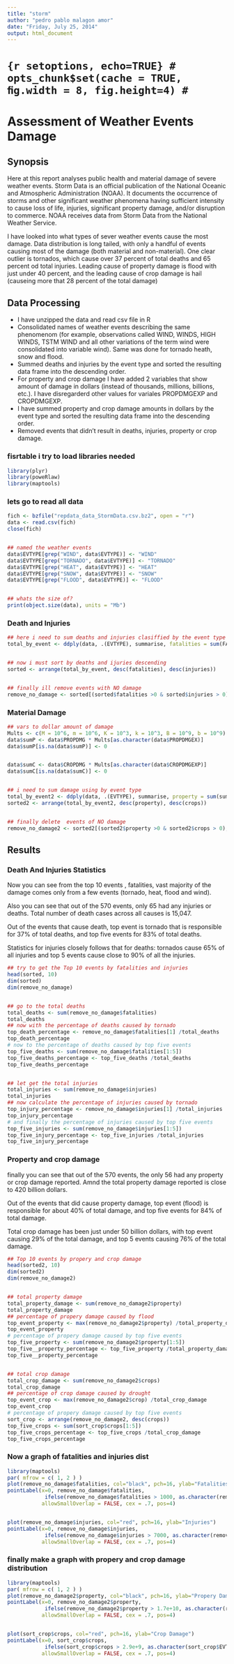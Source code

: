 ```yaml
---
title: "storm"
author: "pedro pablo malagon amor"
date: "Friday, July 25, 2014"
output: html_document
---
```


# ``` {r setoptions, echo=TRUE}
# opts_chunk$set(cache = TRUE, ﬁg.width = 8, fig.height=4)
#```


Assessment of Weather Events Damage
========================================================


Synopsis
-----------
Here at this report analyses public health and material damage of severe weather events. 
Storm Data is an official publication of the National Oceanic and Atmospheric Administration (NOAA). 
It documents the occurrence of storms and other significant weather phenomena having sufficient intensity to cause loss of life, injuries, significant property damage, and/or disruption to commerce. NOAA receives data from Storm Data from the National Weather Service.


I have looked into what types of sever weather events cause the most damage. 
Data distribution is long tailed, with only a handful of events causing most of the damage (both material and non-material).
One clear outlier is tornados, which cause over 37 percent of total deaths and 65 percent od total injuries. Leading cause of property damage is flood with just under 40 percent, and the leading cause of crop damage is hail (causeing more that 28 percent of the total damage)


Data Processing
-------------------


* I have unzipped the data and read csv file in R
* Consolidated names of weather events describing the same phenomenom (for example, observations called WIND, WINDS, HIGH WINDS, TSTM WIND and all other variations of the term wind were consolidated into variable wind). Same was done for tornado heath, snow and flood.
* Summed deaths and injuries by the event type and sorted the resulting data frame into the descending order.
* For property and crop damage I have added 2 variables that show amount of damage in dollars (instead of thousands, millions, billions, etc.). I have disregarderd other values for variales PROPDMGEXP and CROPDMGEXP.
* I have summed property and crop damage amounts in dollars by the event type and sorted the resulting data frame into the descending order.
* Removed events that didn't result in deaths, injuries, property or crop damage.


### fisrtable i try to load libraries needed
```r
library(plyr)
library(poweRlaw)
library(maptools)
```


### lets go to read all data
```r
fich <- bzfile("repdata_data_StormData.csv.bz2", open = "r")
data <- read.csv(fich)
close(fich)


## named the weather events
data$EVTYPE[grep("WIND", data$EVTYPE)] <- "WIND"
data$EVTYPE[grep("TORNADO", data$EVTYPE)] <- "TORNADO"
data$EVTYPE[grep("HEAT", data$EVTYPE)] <- "HEAT"
data$EVTYPE[grep("SNOW", data$EVTYPE)] <- "SNOW"
data$EVTYPE[grep("FLOOD", data$EVTYPE)] <- "FLOOD"


## whats the size of?
print(object.size(data), units = "Mb")
```


### Death and Injuries
```r
## here i need to sum deaths and injuries clasiffied by the event type
total_by_event <- ddply(data, .(EVTYPE), summarise, fatalities = sum(FATALITIES), injuries=sum(INJURIES))


## now i must sort by deaths and ijuries descending
sorted <- arrange(total_by_event, desc(fatalities), desc(injuries))


## finally ill remove events with NO damage
remove_no_damage <- sorted[(sorted$fatalities >0 & sorted$injuries > 0), ]


```


### Material Damage
```r
## vars to dollar amount of damage
Mults <- c(M = 10^6, m = 10^6, K = 10^3, k = 10^3, B = 10^9, b = 10^9)
data$sumP <- data$PROPDMG * Mults[as.character(data$PROPDMGEX)]
data$sumP[is.na(data$sumP)] <- 0


data$sumC <- data$CROPDMG * Mults[as.character(data$CROPDMGEXP)]
data$sumC[is.na(data$sumC)] <- 0


## i need to sum damage using by event type
total_by_event2 <- ddply(data, .(EVTYPE), summarise, property = sum(sumP), crops=sum(sumC))
sorted2 <- arrange(total_by_event2, desc(property), desc(crops))


## finally delete  events of NO damage 
remove_no_damage2 <- sorted2[(sorted2$property >0 & sorted2$crops > 0), ]
```


Results
------------


### Death And Injuries Statistics
Now you can see from the top 10 events ,  fatalities, vast majority of the damage comes only 
from a few events (tornado, heat, flood and wind).


Also you can see that out of the 570 events, only 65 had any injuries or deaths. 
Total number of death cases across all causes is 15,047.


Out of the events that cause death, top event is tornado that is responsible for 37% of total deaths, and top five events for 83% of total deaths.


Statistics for injuries closely follows that for deaths: tornados cause 65% of all injuries and top 5 events cause close to 90% of all the injuries.


```r
## try to get the Top 10 events by fatalities and injuries
head(sorted, 10)
dim(sorted)
dim(remove_no_damage)


## go to the total deaths
total_deaths <- sum(remove_no_damage$fatalities)
total_deaths 
## now with the percentage of deaths caused by tornado
top_death_percentage <- remove_no_damage$fatalities[1] /total_deaths 
top_death_percentage
# now to the percentage of deaths caused by top five events
top_five_deaths <- sum(remove_no_damage$fatalities[1:5])
top_five_deaths_percentage <- top_five_deaths /total_deaths 
top_five_deaths_percentage


## let get the total injuries 
total_injuries <- sum(remove_no_damage$injuries)
total_injuries
## now calculate the percentage of injuries caused by tornado
top_injury_percentage <- remove_no_damage$injuries[1] /total_injuries
top_injury_percentage
# and finally the percentage of injuries caused by top five events
top_five_injuries <- sum(remove_no_damage$injuries[1:5])
top_five_injury_percentage <- top_five_injuries /total_injuries
top_five_injury_percentage
```




### Property and crop damage
finally you can see that out of the 570 events, the only 56 had any property or crop damage reported. 
Amnd the total property damage reported is close to  420 billion dollars.


Out of the events that did cause property damage, top event (flood) is responsible for about 40% of total damage, and top five events for 84% of total damage.


Total crop damage has been just under 50 billion dollars, with top event causing 29% of the total damage, and top 5 events causing 76% of the total damage.


```r
## Top 10 events by propery and crop damage
head(sorted2, 10)
dim(sorted2)
dim(remove_no_damage2)


## total property damage
total_property_damage <- sum(remove_no_damage2$property)
total_property_damage
## percentage of propery damage caused by flood
top_event_property <- max(remove_no_damage2$property) /total_property_damage
top_event_property
# percentage of propery damage caused by top five events
top_five_property <- sum(remove_no_damage2$property[1:5])
top_five__property_percentage <- top_five_property /total_property_damage
top_five__property_percentage


## total crop damage
total_crop_damage <- sum(remove_no_damage2$crops)
total_crop_damage
## percentage of crop damage caused by drought
top_event_crop <- max(remove_no_damage2$crop) /total_crop_damage
top_event_crop
# percentage of propery damage caused by top five events
sort_crop <- arrange(remove_no_damage2, desc(crops))
top_five_crops <- sum(sort_crop$crops[1:5])
top_five_crops_percentage <- top_five_crops /total_crop_damage
top_five_crops_percentage
```




### Now a graph of  fatalities and injuries dist
```r
library(maptools)
par( mfrow = c( 1, 2 ) )
plot(remove_no_damage$fatalities, col="black", pch=16, ylab="Fatalities")
pointLabel(x=0, remove_no_damage$fatalities, 
            ifelse(remove_no_damage$fatalities > 1000, as.character(remove_no_damage$EVTYPE), NA), 
           allowSmallOverlap = FALSE, cex = .7, pos=4)      


plot(remove_no_damage$injuries, col="red", pch=16, ylab="Injuries")
pointLabel(x=0, remove_no_damage$injuries, 
            ifelse(remove_no_damage$injuries > 7000, as.character(remove_no_damage$EVTYPE), NA), 
           allowSmallOverlap = FALSE, cex = .7, pos=4)
```


### finally make a graph with  propery and crop damage distribution
```r
library(maptools)
par( mfrow = c( 1, 2 ) )
plot(remove_no_damage2$property, col="black", pch=16, ylab="Propery Damage")
pointLabel(x=0, remove_no_damage2$property, 
            ifelse(remove_no_damage2$property > 1.7e+10, as.character(remove_no_damage2$EVTYPE), NA), 
           allowSmallOverlap = FALSE, cex = .7, pos=4)


plot(sort_crop$crops, col="red", pch=16, ylab="Crop Damage")
pointLabel(x=0, sort_crop$crops, 
            ifelse(sort_crop$crops > 2.9e+9, as.character(sort_crop$EVTYPE), NA), 
           allowSmallOverlap = FALSE, cex = .7, pos=4)
```
